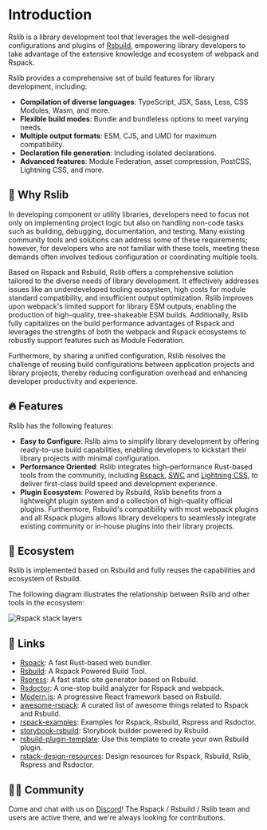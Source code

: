 # Introduction

Rslib is a library development tool that leverages the well-designed configurations and plugins of [Rsbuild](https://rsbuild.dev), empowering library developers to take advantage of the extensive knowledge and ecosystem of webpack and Rspack.

Rslib provides a comprehensive set of build features for library development, including:

- **Compilation of diverse languages**: TypeScript, JSX, Sass, Less, CSS Modules, Wasm, and more.
- **Flexible build modes**: Bundle and bundleless options to meet varying needs.
- **Multiple output formats**: ESM, CJS, and UMD for maximum compatibility.
- **Declaration file generation**: Including isolated declarations.
- **Advanced features**: Module Federation, asset compression, PostCSS, Lightning CSS, and more.

## 🚀 Why Rslib

In developing component or utility libraries, developers need to focus not only on implementing project logic but also on handling non-code tasks such as building, debugging, documentation, and testing. Many existing community tools and solutions can address some of these requirements; however, for developers who are not familiar with these tools, meeting these demands often involves tedious configuration or coordinating multiple tools.

Based on Rspack and Rsbuild, Rslib offers a comprehensive solution tailored to the diverse needs of library development. It effectively addresses issues like an underdeveloped tooling ecosystem, high costs for module standard compatibility, and insufficient output optimization. Rslib improves upon webpack's limited support for library ESM outputs, enabling the production of high-quality, tree-shakeable ESM builds. Additionally, Rslib fully capitalizes on the build performance advantages of Rspack and leverages the strengths of both the webpack and Rspack ecosystems to robustly support features such as Module Federation.

Furthermore, by sharing a unified configuration, Rslib resolves the challenge of reusing build configurations between application projects and library projects, thereby reducing configuration overhead and enhancing developer productivity and experience.

## 🔥 Features

Rslib has the following features:

- **Easy to Configure**: Rslib aims to simplify library development by offering ready-to-use build capabilities, enabling developers to kickstart their library projects with minimal configuration.
- **Performance Oriented**: Rslib integrates high-performance Rust-based tools from the community, including [Rspack](https://rspack.dev/), [SWC](https://swc.rs/) and [Lightning CSS](https://lightningcss.dev/), to deliver first-class build speed and development experience.
- **Plugin Ecosystem**: Powered by Rsbuild, Rslib benefits from a lightweight plugin system and a collection of high-quality official plugins. Furthermore, Rsbuild's compatibility with most webpack plugins and all Rspack plugins allows library developers to seamlessly integrate existing community or in-house plugins into their library projects.

## 🎯 Ecosystem

Rslib is implemented based on Rsbuild and fully reuses the capabilities and ecosystem of Rsbuild.

The following diagram illustrates the relationship between Rslib and other tools in the ecosystem:

![Rspack stack layers](https://assets.rspack.dev/rsbuild/assets/rspack-stack-layers.png)

## 🦀 Links

- [Rspack](https://github.com/web-infra-dev/rspack): A fast Rust-based web bundler.
- [Rsbuild](https://github.com/web-infra-dev/rsbuild): A Rspack Powered Build Tool.
- [Rspress](https://github.com/web-infra-dev/rspress): A fast static site generator based on Rsbuild.
- [Rsdoctor](https://github.com/web-infra-dev/rsdoctor): A one-stop build analyzer for Rspack and webpack.
- [Modern.js](https://github.com/web-infra-dev/modern.js): A progressive React framework based on Rsbuild.
- [awesome-rspack](https://github.com/web-infra-dev/awesome-rspack): A curated list of awesome things related to Rspack and Rsbuild.
- [rspack-examples](https://github.com/rspack-contrib/rspack-examples): Examples for Rspack, Rsbuild, Rspress and Rsdoctor.
- [storybook-rsbuild](https://github.com/rspack-contrib/storybook-rsbuild): Storybook builder powered by Rsbuild.
- [rsbuild-plugin-template](https://github.com/rspack-contrib/rsbuild-plugin-template): Use this template to create your own Rsbuild plugin.
- [rstack-design-resources](https://github.com/rspack-contrib/rstack-design-resources): Design resources for Rspack, Rsbuild, Rslib, Rspress and Rsdoctor.

## 🧑‍💻 Community

Come and chat with us on [Discord](https://discord.gg/XsaKEEk4mW)! The Rspack / Rsbuild / Rslib team and users are active there, and we're always looking for contributions.
